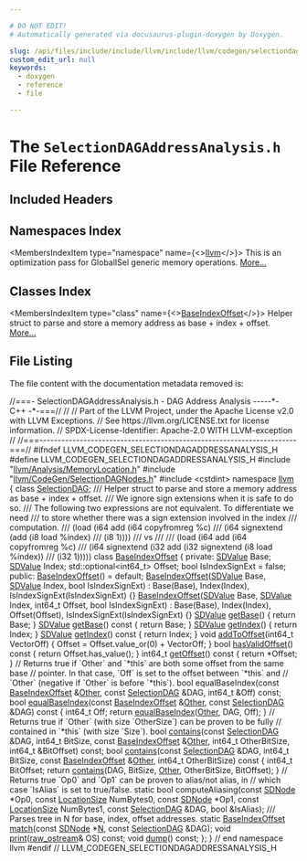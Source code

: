 ```yaml
---

# DO NOT EDIT!
# Automatically generated via docusaurus-plugin-doxygen by Doxygen.

slug: /api/files/include/include/llvm/include/llvm/codegen/selectiondagaddressanalysis-h
custom_edit_url: null
keywords:
  - doxygen
  - reference
  - file

---
```





# The `SelectionDAGAddressAnalysis.h` File Reference

<DoxygenPage pluginConfig={pluginConfig}>



## Included Headers

<IncludesList>
<IncludesListItem
  filePath="llvm/Analysis/MemoryLocation.h"
  permalink="/docs/api/files/include/include/llvm/include/llvm/analysis/memorylocation-h"
  isLocal="true" />
<IncludesListItem
  filePath="llvm/CodeGen/SelectionDAGNodes.h"
  permalink="/docs/api/files/include/include/llvm/include/llvm/codegen/selectiondagnodes-h"
  isLocal="true" />
<IncludesListItem
  filePath="cstdint"
  permalink=""
  isLocal="false" />
</IncludesList>

## Namespaces Index

<MembersIndex>

<MembersIndexItem
  type="namespace"
  name={<><a href="/docs/api/namespaces/llvm">llvm</a></>}>
This is an optimization pass for GlobalISel generic memory operations. <a href="/docs/api/namespaces/llvm/#details">More...</a>
</MembersIndexItem>

</MembersIndex>

## Classes Index

<MembersIndex>

<MembersIndexItem
  type="class"
  name={<><a href="/docs/api/classes/llvm/baseindexoffset">BaseIndexOffset</a></>}>
Helper struct to parse and store a memory address as base + index + offset. <a href="/docs/api/classes/llvm/baseindexoffset/#details">More...</a>
</MembersIndexItem>

</MembersIndex>


## File Listing

The file content with the documentation metadata removed is:

<ProgramListing>

<Link id="l00001" /><CodeLine lineNumber="1"><span class="doxyHighlightComment">//===- SelectionDAGAddressAnalysis.h - DAG Address Analysis -----&#42;- C++ -&#42;-===//</span></CodeLine>
<Link id="l00002" /><CodeLine lineNumber="2"><span class="doxyHighlightComment">//</span></CodeLine>
<Link id="l00003" /><CodeLine lineNumber="3"><span class="doxyHighlightComment">// Part of the LLVM Project, under the Apache License v2.0 with LLVM Exceptions.</span></CodeLine>
<Link id="l00004" /><CodeLine lineNumber="4"><span class="doxyHighlightComment">// See https://llvm.org/LICENSE.txt for license information.</span></CodeLine>
<Link id="l00005" /><CodeLine lineNumber="5"><span class="doxyHighlightComment">// SPDX-License-Identifier: Apache-2.0 WITH LLVM-exception</span></CodeLine>
<Link id="l00006" /><CodeLine lineNumber="6"><span class="doxyHighlightComment">//</span></CodeLine>
<Link id="l00007" /><CodeLine lineNumber="7"><span class="doxyHighlightComment">//===----------------------------------------------------------------------===//</span></CodeLine>
<Link id="l00008" /><CodeLine lineNumber="8"></CodeLine>
<Link id="l00009" /><CodeLine lineNumber="9"><span class="doxyHighlightPreprocessor">#ifndef LLVM&#95;CODEGEN&#95;SELECTIONDAGADDRESSANALYSIS&#95;H</span></CodeLine>
<Link id="l00010" /><CodeLine lineNumber="10"><span class="doxyHighlightPreprocessor">#define LLVM&#95;CODEGEN&#95;SELECTIONDAGADDRESSANALYSIS&#95;H</span></CodeLine>
<Link id="l00011" /><CodeLine lineNumber="11"></CodeLine>
<Link id="l00012" /><CodeLine lineNumber="12"><span class="doxyHighlightPreprocessor">#include &quot;<a href="/docs/api/files/include/include/llvm/include/llvm/analysis/memorylocation-h">llvm/Analysis/MemoryLocation.h</a>&quot;</span></CodeLine>
<Link id="l00013" /><CodeLine lineNumber="13"><span class="doxyHighlightPreprocessor">#include &quot;<a href="/docs/api/files/include/include/llvm/include/llvm/codegen/selectiondagnodes-h">llvm/CodeGen/SelectionDAGNodes.h</a>&quot;</span></CodeLine>
<Link id="l00014" /><CodeLine lineNumber="14"><span class="doxyHighlightPreprocessor">#include &lt;cstdint&gt;</span></CodeLine>
<Link id="l00015" /><CodeLine lineNumber="15"></CodeLine>
<Link id="l00016" /><CodeLine lineNumber="16"><span class="doxyHighlightKeyword">namespace </span><span class="doxyHighlight"><a href="/docs/api/namespaces/llvm">llvm</a> &#123;</span></CodeLine>
<Link id="l00017" /><CodeLine lineNumber="17"></CodeLine>
<Link id="l00018" /><CodeLine lineNumber="18"><span class="doxyHighlightKeyword">class </span><span class="doxyHighlight"><a href="/docs/api/classes/llvm/selectiondag">SelectionDAG</a>;</span></CodeLine>
<Link id="l00019" /><CodeLine lineNumber="19"></CodeLine>
<Link id="l00020" /><CodeLine lineNumber="20"><span class="doxyHighlightComment">/// Helper struct to parse and store a memory address as base + index + offset.</span></CodeLine>
<Link id="l00021" /><CodeLine lineNumber="21"><span class="doxyHighlightComment">/// We ignore sign extensions when it is safe to do so.</span></CodeLine>
<Link id="l00022" /><CodeLine lineNumber="22"><span class="doxyHighlightComment">/// The following two expressions are not equivalent. To differentiate we need</span></CodeLine>
<Link id="l00023" /><CodeLine lineNumber="23"><span class="doxyHighlightComment">/// to store whether there was a sign extension involved in the index</span></CodeLine>
<Link id="l00024" /><CodeLine lineNumber="24"><span class="doxyHighlightComment">/// computation.</span></CodeLine>
<Link id="l00025" /><CodeLine lineNumber="25"><span class="doxyHighlightComment">///  (load (i64 add (i64 copyfromreg %c)</span></CodeLine>
<Link id="l00026" /><CodeLine lineNumber="26"><span class="doxyHighlightComment">///                 (i64 signextend (add (i8 load %index)</span></CodeLine>
<Link id="l00027" /><CodeLine lineNumber="27"><span class="doxyHighlightComment">///                                      (i8 1))))</span></CodeLine>
<Link id="l00028" /><CodeLine lineNumber="28"><span class="doxyHighlightComment">/// vs</span></CodeLine>
<Link id="l00029" /><CodeLine lineNumber="29"><span class="doxyHighlightComment">///</span></CodeLine>
<Link id="l00030" /><CodeLine lineNumber="30"><span class="doxyHighlightComment">/// (load (i64 add (i64 copyfromreg %c)</span></CodeLine>
<Link id="l00031" /><CodeLine lineNumber="31"><span class="doxyHighlightComment">///                (i64 signextend (i32 add (i32 signextend (i8 load %index))</span></CodeLine>
<Link id="l00032" /><CodeLine lineNumber="32"><span class="doxyHighlightComment">///                                         (i32 1)))))</span></CodeLine>
<Link id="l00033" /><CodeLine lineNumber="33" lineLink="/docs/api/classes/llvm/baseindexoffset"><span class="doxyHighlightKeyword">class </span><span class="doxyHighlight"><a href="/docs/api/classes/llvm/baseindexoffset/#a374faeeff146333ad33a11b1e6b2e1dc">BaseIndexOffset</a> &#123;</span></CodeLine>
<Link id="l00034" /><CodeLine lineNumber="34"><span class="doxyHighlightKeyword">private</span><span class="doxyHighlight">:</span></CodeLine>
<Link id="l00035" /><CodeLine lineNumber="35"><span class="doxyHighlight">  <a href="/docs/api/classes/llvm/sdvalue">SDValue</a> Base;</span></CodeLine>
<Link id="l00036" /><CodeLine lineNumber="36"><span class="doxyHighlight">  <a href="/docs/api/classes/llvm/sdvalue">SDValue</a> Index;</span></CodeLine>
<Link id="l00037" /><CodeLine lineNumber="37"><span class="doxyHighlight">  std::optional&lt;int64&#95;t&gt; Offset;</span></CodeLine>
<Link id="l00038" /><CodeLine lineNumber="38"><span class="doxyHighlight">  </span><span class="doxyHighlightKeywordType">bool</span><span class="doxyHighlight"> IsIndexSignExt = </span><span class="doxyHighlightKeyword">false</span><span class="doxyHighlight">;</span></CodeLine>
<Link id="l00039" /><CodeLine lineNumber="39"></CodeLine>
<Link id="l00040" /><CodeLine lineNumber="40"><span class="doxyHighlightKeyword">public</span><span class="doxyHighlight">:</span></CodeLine>
<Link id="l00041" /><CodeLine lineNumber="41" lineLink="/docs/api/classes/llvm/baseindexoffset/#a374faeeff146333ad33a11b1e6b2e1dc"><span class="doxyHighlight">  <a href="/docs/api/classes/llvm/baseindexoffset/#a374faeeff146333ad33a11b1e6b2e1dc">BaseIndexOffset</a>() = </span><span class="doxyHighlightKeywordFlow">default</span><span class="doxyHighlight">;</span></CodeLine>
<Link id="l00042" /><CodeLine lineNumber="42" lineLink="/docs/api/classes/llvm/baseindexoffset/#aa1d49ec6480b43b8753d1a3c4cc259ca"><span class="doxyHighlight">  <a href="/docs/api/classes/llvm/baseindexoffset/#aa1d49ec6480b43b8753d1a3c4cc259ca">BaseIndexOffset</a>(<a href="/docs/api/classes/llvm/sdvalue">SDValue</a> Base, <a href="/docs/api/classes/llvm/sdvalue">SDValue</a> Index, </span><span class="doxyHighlightKeywordType">bool</span><span class="doxyHighlight"> IsIndexSignExt)</span></CodeLine>
<Link id="l00043" /><CodeLine lineNumber="43"><span class="doxyHighlight">      : Base(Base), Index(Index), IsIndexSignExt(IsIndexSignExt) &#123;&#125;</span></CodeLine>
<Link id="l00044" /><CodeLine lineNumber="44" lineLink="/docs/api/classes/llvm/baseindexoffset/#a6076b6ce277b539ad856543dbe593406"><span class="doxyHighlight">  <a href="/docs/api/classes/llvm/baseindexoffset/#a6076b6ce277b539ad856543dbe593406">BaseIndexOffset</a>(<a href="/docs/api/classes/llvm/sdvalue">SDValue</a> Base, <a href="/docs/api/classes/llvm/sdvalue">SDValue</a> Index, int64&#95;t Offset,</span></CodeLine>
<Link id="l00045" /><CodeLine lineNumber="45"><span class="doxyHighlight">                  </span><span class="doxyHighlightKeywordType">bool</span><span class="doxyHighlight"> IsIndexSignExt)</span></CodeLine>
<Link id="l00046" /><CodeLine lineNumber="46"><span class="doxyHighlight">      : Base(Base), Index(Index), Offset(Offset),</span></CodeLine>
<Link id="l00047" /><CodeLine lineNumber="47"><span class="doxyHighlight">        IsIndexSignExt(IsIndexSignExt) &#123;&#125;</span></CodeLine>
<Link id="l00048" /><CodeLine lineNumber="48"></CodeLine>
<Link id="l00049" /><CodeLine lineNumber="49" lineLink="/docs/api/classes/llvm/baseindexoffset/#ac641aa959c35aecaff0c720d2fb02877"><span class="doxyHighlight">  <a href="/docs/api/classes/llvm/sdvalue">SDValue</a> <a href="/docs/api/classes/llvm/baseindexoffset/#ac641aa959c35aecaff0c720d2fb02877">getBase</a>() &#123; </span><span class="doxyHighlightKeywordFlow">return</span><span class="doxyHighlight"> Base; &#125;</span></CodeLine>
<Link id="l00050" /><CodeLine lineNumber="50" lineLink="/docs/api/classes/llvm/baseindexoffset/#a8865b611128963efe02bef8f4a249540"><span class="doxyHighlight">  <a href="/docs/api/classes/llvm/sdvalue">SDValue</a> <a href="/docs/api/classes/llvm/baseindexoffset/#a8865b611128963efe02bef8f4a249540">getBase</a>()</span><span class="doxyHighlightKeyword"> const </span><span class="doxyHighlight">&#123; </span><span class="doxyHighlightKeywordFlow">return</span><span class="doxyHighlight"> Base; &#125;</span></CodeLine>
<Link id="l00051" /><CodeLine lineNumber="51" lineLink="/docs/api/classes/llvm/baseindexoffset/#ae855b2f9fb0f1270a7ca4e9d13827bef"><span class="doxyHighlight">  <a href="/docs/api/classes/llvm/sdvalue">SDValue</a> <a href="/docs/api/classes/llvm/baseindexoffset/#ae855b2f9fb0f1270a7ca4e9d13827bef">getIndex</a>() &#123; </span><span class="doxyHighlightKeywordFlow">return</span><span class="doxyHighlight"> Index; &#125;</span></CodeLine>
<Link id="l00052" /><CodeLine lineNumber="52" lineLink="/docs/api/classes/llvm/baseindexoffset/#a1caf3cce078c4dc2ba860f6ae28cfd96"><span class="doxyHighlight">  <a href="/docs/api/classes/llvm/sdvalue">SDValue</a> <a href="/docs/api/classes/llvm/baseindexoffset/#a1caf3cce078c4dc2ba860f6ae28cfd96">getIndex</a>()</span><span class="doxyHighlightKeyword"> const </span><span class="doxyHighlight">&#123; </span><span class="doxyHighlightKeywordFlow">return</span><span class="doxyHighlight"> Index; &#125;</span></CodeLine>
<Link id="l00053" /><CodeLine lineNumber="53" lineLink="/docs/api/classes/llvm/baseindexoffset/#a5b8016b83fdc771649be67e32365ed46"><span class="doxyHighlight">  </span><span class="doxyHighlightKeywordType">void</span><span class="doxyHighlight"> <a href="/docs/api/classes/llvm/baseindexoffset/#a5b8016b83fdc771649be67e32365ed46">addToOffset</a>(int64&#95;t VectorOff) &#123;</span></CodeLine>
<Link id="l00054" /><CodeLine lineNumber="54"><span class="doxyHighlight">    Offset = Offset.value&#95;or(0) + VectorOff;</span></CodeLine>
<Link id="l00055" /><CodeLine lineNumber="55"><span class="doxyHighlight">  &#125;</span></CodeLine>
<Link id="l00056" /><CodeLine lineNumber="56" lineLink="/docs/api/classes/llvm/baseindexoffset/#a4bf52988309e35f73333eda491038c4c"><span class="doxyHighlight">  </span><span class="doxyHighlightKeywordType">bool</span><span class="doxyHighlight"> <a href="/docs/api/classes/llvm/baseindexoffset/#a4bf52988309e35f73333eda491038c4c">hasValidOffset</a>()</span><span class="doxyHighlightKeyword"> const </span><span class="doxyHighlight">&#123; </span><span class="doxyHighlightKeywordFlow">return</span><span class="doxyHighlight"> Offset.has&#95;value(); &#125;</span></CodeLine>
<Link id="l00057" /><CodeLine lineNumber="57" lineLink="/docs/api/classes/llvm/baseindexoffset/#ae4b750e4ebad2069dd456327435d1e41"><span class="doxyHighlight">  int64&#95;t <a href="/docs/api/classes/llvm/baseindexoffset/#ae4b750e4ebad2069dd456327435d1e41">getOffset</a>()</span><span class="doxyHighlightKeyword"> const </span><span class="doxyHighlight">&#123; </span><span class="doxyHighlightKeywordFlow">return</span><span class="doxyHighlight"> &#42;Offset; &#125;</span></CodeLine>
<Link id="l00058" /><CodeLine lineNumber="58"></CodeLine>
<Link id="l00059" /><CodeLine lineNumber="59"><span class="doxyHighlight">  </span><span class="doxyHighlightComment">// Returns true if &#96;Other&#96; and &#96;&#42;this&#96; are both some offset from the same base</span></CodeLine>
<Link id="l00060" /><CodeLine lineNumber="60"><span class="doxyHighlight">  </span><span class="doxyHighlightComment">// pointer. In that case, &#96;Off&#96; is set to the offset between &#96;&#42;this&#96; and</span></CodeLine>
<Link id="l00061" /><CodeLine lineNumber="61"><span class="doxyHighlight">  </span><span class="doxyHighlightComment">// &#96;Other&#96; (negative if &#96;Other&#96; is before &#96;&#42;this&#96;).</span></CodeLine>
<Link id="l00062" /><CodeLine lineNumber="62"><span class="doxyHighlight">  </span><span class="doxyHighlightKeywordType">bool</span><span class="doxyHighlight"> equalBaseIndex(</span><span class="doxyHighlightKeyword">const</span><span class="doxyHighlight"> <a href="/docs/api/classes/llvm/giseladdressing/baseindexoffset">BaseIndexOffset</a> &amp;<a href="/docs/api/namespaces/llvm/#a9eb4f5b98b70ee4fab9614ed58282c1fa6311ae17c1ee52b36e68aaf4ad066387">Other</a>, </span><span class="doxyHighlightKeyword">const</span><span class="doxyHighlight"> <a href="/docs/api/classes/llvm/selectiondag">SelectionDAG</a> &amp;DAG,</span></CodeLine>
<Link id="l00063" /><CodeLine lineNumber="63"><span class="doxyHighlight">                      int64&#95;t &amp;Off) </span><span class="doxyHighlightKeyword">const</span><span class="doxyHighlight">;</span></CodeLine>
<Link id="l00064" /><CodeLine lineNumber="64"></CodeLine>
<Link id="l00065" /><CodeLine lineNumber="65" lineLink="/docs/api/classes/llvm/baseindexoffset/#a7d268805c7a41b42d2fc6afa74735e34"><span class="doxyHighlight">  </span><span class="doxyHighlightKeywordType">bool</span><span class="doxyHighlight"> <a href="/docs/api/classes/llvm/baseindexoffset/#a7d268805c7a41b42d2fc6afa74735e34">equalBaseIndex</a>(</span><span class="doxyHighlightKeyword">const</span><span class="doxyHighlight"> <a href="/docs/api/classes/llvm/baseindexoffset/#a374faeeff146333ad33a11b1e6b2e1dc">BaseIndexOffset</a> &amp;<a href="/docs/api/namespaces/llvm/#a9eb4f5b98b70ee4fab9614ed58282c1fa6311ae17c1ee52b36e68aaf4ad066387">Other</a>,</span></CodeLine>
<Link id="l00066" /><CodeLine lineNumber="66"><span class="doxyHighlight">                      </span><span class="doxyHighlightKeyword">const</span><span class="doxyHighlight"> <a href="/docs/api/classes/llvm/selectiondag">SelectionDAG</a> &amp;DAG)</span><span class="doxyHighlightKeyword"> const </span><span class="doxyHighlight">&#123;</span></CodeLine>
<Link id="l00067" /><CodeLine lineNumber="67"><span class="doxyHighlight">    int64&#95;t Off;</span></CodeLine>
<Link id="l00068" /><CodeLine lineNumber="68"><span class="doxyHighlight">    </span><span class="doxyHighlightKeywordFlow">return</span><span class="doxyHighlight"> <a href="/docs/api/classes/llvm/baseindexoffset/#aef9ef68102c424ca44367d30b16ac65e">equalBaseIndex</a>(<a href="/docs/api/namespaces/llvm/#a9eb4f5b98b70ee4fab9614ed58282c1fa6311ae17c1ee52b36e68aaf4ad066387">Other</a>, DAG, Off);</span></CodeLine>
<Link id="l00069" /><CodeLine lineNumber="69"><span class="doxyHighlight">  &#125;</span></CodeLine>
<Link id="l00070" /><CodeLine lineNumber="70"></CodeLine>
<Link id="l00071" /><CodeLine lineNumber="71"><span class="doxyHighlight">  </span><span class="doxyHighlightComment">// Returns true if &#96;Other&#96; (with size &#96;OtherSize&#96;) can be proven to be fully</span></CodeLine>
<Link id="l00072" /><CodeLine lineNumber="72"><span class="doxyHighlight">  </span><span class="doxyHighlightComment">// contained in &#96;&#42;this&#96; (with size &#96;Size&#96;).</span></CodeLine>
<Link id="l00073" /><CodeLine lineNumber="73"><span class="doxyHighlight">  </span><span class="doxyHighlightKeywordType">bool</span><span class="doxyHighlight"> <a href="/docs/api/files/lib/lib/sandboxir/value-cpp/#a34433c37334a1cde3d58cde3099257dd">contains</a>(</span><span class="doxyHighlightKeyword">const</span><span class="doxyHighlight"> <a href="/docs/api/classes/llvm/selectiondag">SelectionDAG</a> &amp;DAG, int64&#95;t BitSize,</span></CodeLine>
<Link id="l00074" /><CodeLine lineNumber="74"><span class="doxyHighlight">                </span><span class="doxyHighlightKeyword">const</span><span class="doxyHighlight"> <a href="/docs/api/classes/llvm/giseladdressing/baseindexoffset">BaseIndexOffset</a> &amp;<a href="/docs/api/namespaces/llvm/#a9eb4f5b98b70ee4fab9614ed58282c1fa6311ae17c1ee52b36e68aaf4ad066387">Other</a>, int64&#95;t OtherBitSize,</span></CodeLine>
<Link id="l00075" /><CodeLine lineNumber="75"><span class="doxyHighlight">                int64&#95;t &amp;BitOffset) </span><span class="doxyHighlightKeyword">const</span><span class="doxyHighlight">;</span></CodeLine>
<Link id="l00076" /><CodeLine lineNumber="76"></CodeLine>
<Link id="l00077" /><CodeLine lineNumber="77" lineLink="/docs/api/classes/llvm/baseindexoffset/#a898b67642540caffd623ae7b0caf2281"><span class="doxyHighlight">  </span><span class="doxyHighlightKeywordType">bool</span><span class="doxyHighlight"> <a href="/docs/api/classes/llvm/baseindexoffset/#a898b67642540caffd623ae7b0caf2281">contains</a>(</span><span class="doxyHighlightKeyword">const</span><span class="doxyHighlight"> <a href="/docs/api/classes/llvm/selectiondag">SelectionDAG</a> &amp;DAG, int64&#95;t BitSize,</span></CodeLine>
<Link id="l00078" /><CodeLine lineNumber="78"><span class="doxyHighlight">                </span><span class="doxyHighlightKeyword">const</span><span class="doxyHighlight"> <a href="/docs/api/classes/llvm/baseindexoffset/#a374faeeff146333ad33a11b1e6b2e1dc">BaseIndexOffset</a> &amp;<a href="/docs/api/namespaces/llvm/#a9eb4f5b98b70ee4fab9614ed58282c1fa6311ae17c1ee52b36e68aaf4ad066387">Other</a>, int64&#95;t OtherBitSize)</span><span class="doxyHighlightKeyword"> const </span><span class="doxyHighlight">&#123;</span></CodeLine>
<Link id="l00079" /><CodeLine lineNumber="79"><span class="doxyHighlight">    int64&#95;t BitOffset;</span></CodeLine>
<Link id="l00080" /><CodeLine lineNumber="80"><span class="doxyHighlight">    </span><span class="doxyHighlightKeywordFlow">return</span><span class="doxyHighlight"> <a href="/docs/api/files/lib/lib/sandboxir/value-cpp/#a34433c37334a1cde3d58cde3099257dd">contains</a>(DAG, BitSize, <a href="/docs/api/namespaces/llvm/#a9eb4f5b98b70ee4fab9614ed58282c1fa6311ae17c1ee52b36e68aaf4ad066387">Other</a>, OtherBitSize, BitOffset);</span></CodeLine>
<Link id="l00081" /><CodeLine lineNumber="81"><span class="doxyHighlight">  &#125;</span></CodeLine>
<Link id="l00082" /><CodeLine lineNumber="82"></CodeLine>
<Link id="l00083" /><CodeLine lineNumber="83"><span class="doxyHighlight">  </span><span class="doxyHighlightComment">// Returns true &#96;Op0&#96; and &#96;Op1&#96; can be proven to alias/not alias, in</span></CodeLine>
<Link id="l00084" /><CodeLine lineNumber="84"><span class="doxyHighlight">  </span><span class="doxyHighlightComment">// which case &#96;IsAlias&#96; is set to true/false.</span></CodeLine>
<Link id="l00085" /><CodeLine lineNumber="85"><span class="doxyHighlight">  </span><span class="doxyHighlightKeyword">static</span><span class="doxyHighlight"> </span><span class="doxyHighlightKeywordType">bool</span><span class="doxyHighlight"> computeAliasing(</span><span class="doxyHighlightKeyword">const</span><span class="doxyHighlight"> <a href="/docs/api/classes/llvm/sdnode">SDNode</a> &#42;Op0, </span><span class="doxyHighlightKeyword">const</span><span class="doxyHighlight"> <a href="/docs/api/classes/llvm/locationsize">LocationSize</a> NumBytes0,</span></CodeLine>
<Link id="l00086" /><CodeLine lineNumber="86"><span class="doxyHighlight">                              </span><span class="doxyHighlightKeyword">const</span><span class="doxyHighlight"> <a href="/docs/api/classes/llvm/sdnode">SDNode</a> &#42;Op1, </span><span class="doxyHighlightKeyword">const</span><span class="doxyHighlight"> <a href="/docs/api/classes/llvm/locationsize">LocationSize</a> NumBytes1,</span></CodeLine>
<Link id="l00087" /><CodeLine lineNumber="87"><span class="doxyHighlight">                              </span><span class="doxyHighlightKeyword">const</span><span class="doxyHighlight"> <a href="/docs/api/classes/llvm/selectiondag">SelectionDAG</a> &amp;DAG, </span><span class="doxyHighlightKeywordType">bool</span><span class="doxyHighlight"> &amp;IsAlias);</span></CodeLine>
<Link id="l00088" /><CodeLine lineNumber="88"></CodeLine>
<Link id="l00089" /><CodeLine lineNumber="89"><span class="doxyHighlightComment">  /// Parses tree in N for base, index, offset addresses.</span></CodeLine>
<Link id="l00090" /><CodeLine lineNumber="90"><span class="doxyHighlight">  </span><span class="doxyHighlightKeyword">static</span><span class="doxyHighlight"> <a href="/docs/api/classes/llvm/giseladdressing/baseindexoffset">BaseIndexOffset</a> <a href="/docs/api/namespaces/llvm/patternmatch/#a25d956d9e0beadd47ce4bc255dfa811d">match</a>(</span><span class="doxyHighlightKeyword">const</span><span class="doxyHighlight"> <a href="/docs/api/classes/llvm/sdnode">SDNode</a> &#42;<a href="/docs/api/files/lib/lib/support/regcomp-c/#a0240ac851181b84ac374872dc5434ee4">N</a>, </span><span class="doxyHighlightKeyword">const</span><span class="doxyHighlight"> <a href="/docs/api/classes/llvm/selectiondag">SelectionDAG</a> &amp;DAG);</span></CodeLine>
<Link id="l00091" /><CodeLine lineNumber="91"></CodeLine>
<Link id="l00092" /><CodeLine lineNumber="92"><span class="doxyHighlight">  </span><span class="doxyHighlightKeywordType">void</span><span class="doxyHighlight"> <a href="/docs/api/namespaces/llvm/#a50bf746ca1858c0e272e3a802fc27942">print</a>(<a href="/docs/api/classes/llvm/raw-ostream">raw&#95;ostream</a>&amp; OS) </span><span class="doxyHighlightKeyword">const</span><span class="doxyHighlight">;</span></CodeLine>
<Link id="l00093" /><CodeLine lineNumber="93"><span class="doxyHighlight">  </span><span class="doxyHighlightKeywordType">void</span><span class="doxyHighlight"> <a href="/docs/api/namespaces/llvm/#a03503773241005f01b090b9862aad304">dump</a>() </span><span class="doxyHighlightKeyword">const</span><span class="doxyHighlight">;</span></CodeLine>
<Link id="l00094" /><CodeLine lineNumber="94"><span class="doxyHighlight">&#125;;</span></CodeLine>
<Link id="l00095" /><CodeLine lineNumber="95"></CodeLine>
<Link id="l00096" /><CodeLine lineNumber="96"><span class="doxyHighlight">&#125; </span><span class="doxyHighlightComment">// end namespace llvm</span></CodeLine>
<Link id="l00097" /><CodeLine lineNumber="97"></CodeLine>
<Link id="l00098" /><CodeLine lineNumber="98"><span class="doxyHighlightPreprocessor">#endif </span><span class="doxyHighlightComment">// LLVM&#95;CODEGEN&#95;SELECTIONDAGADDRESSANALYSIS&#95;H</span></CodeLine>

</ProgramListing>


</DoxygenPage>

